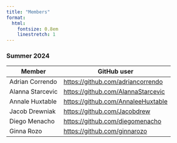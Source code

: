 ```yaml
---
title: "Members"
format:
  html:
    fontsize: 0.8em
    linestretch: 1
---
```


### Summer 2024

| Member           | GitHub user                          |
|------------------|--------------------------------------|
| Adrian Correndo  | <https://github.com/adriancorrendo>  |
| Alanna Starcevic | <https://github.com/AlannaStarcevic> |
| Annale Huxtable  | <https://github.com/AnnaleeHuxtable> |
| Jacob Drewniak   | <https://github.com/Jacobdrew>       |
| Diego Menacho    | <https://github.com/diegomenacho>    |
| Ginna Rozo       | <https://github.com/ginnarozo>       |

